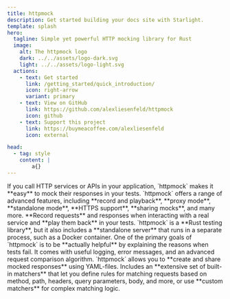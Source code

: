 ```yaml
---
title: httpmock
description: Get started building your docs site with Starlight.
template: splash
hero:
  tagline: Simple yet powerful HTTP mocking library for Rust
  image:
    alt: The httpmock logo
    dark: ../../assets/logo-dark.svg
    light: ../../assets/logo-light.svg
  actions:
    - text: Get started
      link: /getting_started/quick_introduction/
      icon: right-arrow
      variant: primary
    - text: View on GitHub
      link: https://github.com/alexliesenfeld/httpmock
      icon: github
    - text: Support this project
      link: https://buymeacoffee.com/alexliesenfeld
      icon: external

head:
  - tag: style
    content: |
        a{}
---
```




<CardGrid stagger>
	<Card title="Mock HTTP Services" icon="pencil">
		If you call HTTP services or APIs in your application, `httpmock` makes it **easy** to mock their responses in your tests.
	</Card>
    <Card title="Advanced Features" icon="open-book">
        `httpmock` offers a range of advanced features, including **record and playback**, **proxy mode**, **standalone mode**, **HTTPS support**, **sharing mocks**, and many more.
    </Card>
    <Card title="Record and Playback" icon="add-document">
        **Record requests** and responses when interacting with a real service and **play them back** in your tests.
    </Card>
    <Card title="Library and Standalone Server" icon="setting">
        `httpmock` is a **Rust testing library**, but it also includes a **standalone server** that runs in a separate process, such as a Docker container.
    </Card>
    <Card title="Useful Debugging Tools" icon="open-book">
        One of the primary goals of `httpmock` is to be **actually helpful** by explaining the reasons when tests fail. It comes with useful logging, error messages, and an advanced request comparison algorithm.
    </Card>
	<Card title="Create and Share Mocks" icon="add-document">
		`httpmock` allows you to **create and share mocked responses** using YAML-files.
	</Card>
    <Card title="Flexible Request Matching" icon="open-book">
        Includes an **extensive set of built-in matchers** that let you define rules for matching requests based on method, path, headers, query parameters, body, and more, or use **custom matchers** for complex matching logic.
    </Card>

</CardGrid>

